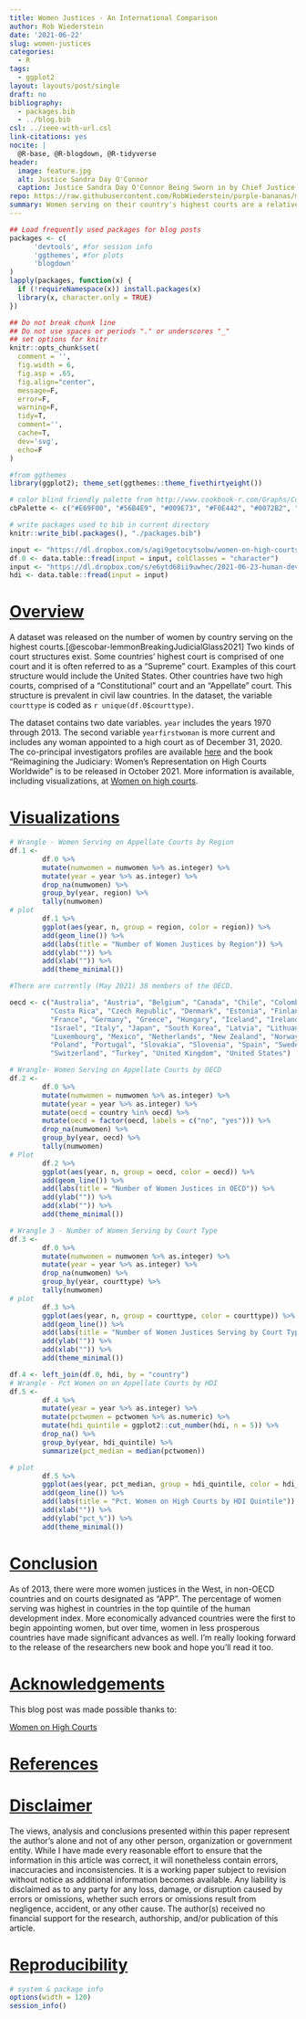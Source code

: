 ```yaml
---
title: Women Justices - An International Comparison
author: Rob Wiederstein
date: '2021-06-22'
slug: women-justices
categories:
  - R
tags:
  - ggplot2
layout: layouts/post/single
draft: no
bibliography:
  - packages.bib
  - ../blog.bib
csl: ../ieee-with-url.csl
link-citations: yes
nocite: |
  @R-base, @R-blogdown, @R-tidyverse
header:
  image: feature.jpg
  alt: Justice Sandra Day O'Connor
  caption: Justice Sandra Day O'Connor Being Sworn in by Chief Justice Warren Burger on September 25, 1981. Photo courtesy of the National Archives.
repo: https://raw.githubusercontent.com/RobWiederstein/purple-bananas/main/content/post/2021-06-22-women-justices/index.Rmd
summary: Women serving on their country's highest courts are a relatively new phenomena.  The trend accelerated beginning in the 1990s and now includes countries all over the world of differing economic levels. Women impact both the process and outcome of court decisions when appointed.  Additionally, women bolster court legitmacy among marginalized and unrepresented constituencies.
---
```



```r
## Load frequently used packages for blog posts
packages <- c(
      'devtools', #for session info
      'ggthemes', #for plots
      'blogdown'
)
lapply(packages, function(x) {
  if (!requireNamespace(x)) install.packages(x)
  library(x, character.only = TRUE)
})
```

```r
## Do not break chunk line
## Do not use spaces or periods "." or underscores "_"
## set options for knitr
knitr::opts_chunk$set(
  comment = '',
  fig.width = 6,
  fig.asp = .65,
  fig.align="center",
  message=F,
  error=F,
  warning=F,
  tidy=T,
  comment='',
  cache=T,
  dev='svg',
  echo=F
)
```

```r
#from ggthemes
library(ggplot2); theme_set(ggthemes::theme_fivethirtyeight())
```

```r
# color blind friendly palette from http://www.cookbook-r.com/Graphs/Colors_(ggplot2)/
cbPalette <- c("#E69F00", "#56B4E9", "#009E73", "#F0E442", "#0072B2", "#D55E00", "#CC79A7", "#000000")
```

```r
# write packages used to bib in current directory
knitr::write_bib(.packages(), "./packages.bib")
```

```r
input <- "https://dl.dropbox.com/s/agi9getocytsobw/women-on-high-courts-v1.csv?dl=0"
df.0 <- data.table::fread(input = input, colClasses = "character")
input <- "https://dl.dropbox.com/s/e6ytd68ii9uwhec/2021-06-23-human-development-index.csv?dl=0"
hdi <- data.table::fread(input = input)
```

# [Overview](#overview)

A dataset was released on the number of women by country serving on the highest courts.[@escobar-lemmonBreakingJudicialGlass2021] Two kinds of court structures exist.  Some countries' highest court is comprised of one court and it is often referred to as a "Supreme" court.  Examples of this court structure would include the United States.  Other countries have two high courts, comprised of a "Constitutional" court and an "Appellate" court.  This structure is prevalent in civil law countries.   In the dataset, the variable `courttype` is coded as `r unique(df.0$courttype)`.

The dataset contains two date variables.  `year` includes the years 1970 through 2013. The second variable `yearfirstwoman` is more current and includes any woman appointed to a high court as of December 31, 2020.  The co-principal investigators profiles are available [here](https://womenonhighcourts.com/researchers/) and the book "Reimagining the Judiciary: Women's Representation on High Courts Worldwide" is to be released in October 2021. More information is available, including visualizations, at [Women on high courts](https://womenonhighcourts.com).

# [Visualizations](#pics)

```r
# Wrangle - Women Serving on Appellate Courts by Region
df.1 <-
        df.0 %>%
        mutate(numwomen = numwomen %>% as.integer) %>%
        mutate(year = year %>% as.integer) %>%
        drop_na(numwomen) %>%
        group_by(year, region) %>%
        tally(numwomen)
# plot
        df.1 %>%
        ggplot(aes(year, n, group = region, color = region)) %>%
        add(geom_line()) %>%
        add(labs(title = "Number of Women Justices by Region")) %>%
        add(ylab("")) %>%
        add(xlab("")) %>%
        add(theme_minimal())
```

```r
#There are currently (May 2021) 38 members of the OECD.

oecd <- c("Australia", "Austria", "Belgium", "Canada", "Chile", "Colombia",
          "Costa Rica", "Czech Republic", "Denmark", "Estonia", "Finland",
          "France", "Germany", "Greece", "Hungary", "Iceland", "Ireland",
          "Israel", "Italy", "Japan", "South Korea", "Latvia", "Lithuania",
          "Luxembourg", "Mexico", "Netherlands", "New Zealand", "Norway",
          "Poland", "Portugal", "Slovakia", "Slovenia", "Spain", "Sweden",
          "Switzerland", "Turkey", "United Kingdom", "United States")

# Wrangle- Women Serving on Appellate Courts by OECD
df.2 <-
        df.0 %>%
        mutate(numwomen = numwomen %>% as.integer) %>%
        mutate(year = year %>% as.integer) %>%
        mutate(oecd = country %in% oecd) %>%
        mutate(oecd = factor(oecd, labels = c("no", "yes"))) %>%
        drop_na(numwomen) %>%
        group_by(year, oecd) %>%
        tally(numwomen)
# Plot
        df.2 %>%
        ggplot(aes(year, n, group = oecd, color = oecd)) %>%
        add(geom_line()) %>%
        add(labs(title = "Number of Women Justices in OECD")) %>%
        add(ylab("")) %>%
        add(xlab("")) %>%
        add(theme_minimal())
```

```r
# Wrangle 3 - Number of Women Serving by Court Type
df.3 <-
        df.0 %>%
        mutate(numwomen = numwomen %>% as.integer) %>%
        mutate(year = year %>% as.integer) %>%
        drop_na(numwomen) %>%
        group_by(year, courttype) %>%
        tally(numwomen)
# plot
        df.3 %>%
        ggplot(aes(year, n, group = courttype, color = courttype)) %>%
        add(geom_line()) %>%
        add(labs(title = "Number of Women Justices Serving by Court Type")) %>%
        add(ylab("")) %>%
        add(xlab("")) %>%
        add(theme_minimal())
```

```r
df.4 <- left_join(df.0, hdi, by = "country")
# Wrangle - Pct Women on on Appellate Courts by HDI
df.5 <-
        df.4 %>%
        mutate(year = year %>% as.integer) %>%
        mutate(pctwomen = pctwomen %>% as.numeric) %>%
        mutate(hdi_quintile = ggplot2::cut_number(hdi, n = 5)) %>%
        drop_na() %>%
        group_by(year, hdi_quintile) %>%
        summarize(pct_median = median(pctwomen))

# plot
        df.5 %>%
        ggplot(aes(year, pct_median, group = hdi_quintile, color = hdi_quintile)) %>%
        add(geom_line()) %>%
        add(labs(title = "Pct. Women on High Courts by HDI Quintile")) %>%
        add(xlab("")) %>%
        add(ylab("pct_%")) %>%
        add(theme_minimal())
```


# [Conclusion](#conclusion)

As of 2013, there were more women justices in the West, in non-OECD countries and on courts designated as "APP".  The percentage of women serving was highest in countries in the top quintile of the human development index.  More economically advanced countries were the first to begin appointing women, but over time, women in less prosperous countries have made significant advances as well.  I'm really looking forward to the release of the researchers new book and hope you'll read it too.

# [Acknowledgements](#acknowledge)

This blog post was made possible thanks to:

[Women on High Courts]((https://womenonhighcourts.com/researchers/))

# [References](#reference)

<div id="refs"></div>

# [Disclaimer](#disclaimer)

The views, analysis and conclusions presented within this paper represent the author’s alone and not of any other person, organization or government entity. While I have made every reasonable effort to ensure that the information in this article was correct, it will nonetheless contain errors, inaccuracies and inconsistencies. It is a working paper subject to revision without notice as additional information becomes available. Any liability is disclaimed as to any party for any loss, damage, or disruption caused by errors or omissions, whether such errors or omissions result from negligence, accident, or any other cause. The author(s) received no financial support for the research, authorship, and/or publication of this article.

# [Reproducibility](#reproduce)

```r
# system & package info
options(width = 120)
session_info()
```
